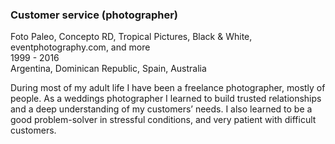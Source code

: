 ### Customer service (photographer)

Foto Paleo, Concepto RD, Tropical Pictures, Black & White, eventphotography.com, and more  
1999 - 2016  
Argentina, Dominican Republic, Spain, Australia  

During most of my adult life I have been a freelance photographer, mostly of people. As a weddings photographer I learned to build trusted relationships and a deep understanding of my customers' needs. I also learned to be a good problem-solver in stressful conditions, and very patient with difficult customers. 
